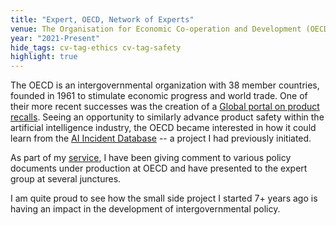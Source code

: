 ```yaml
---
title: "Expert, OECD, Network of Experts"
venue: The Organisation for Economic Co-operation and Development (OECD)
year: "2021-Present"
hide_tags: cv-tag-ethics cv-tag-safety
highlight: true
---
```


The OECD is an intergovernmental organization with 38 member countries, founded in 1961 to stimulate economic progress and world trade.
One of their more recent successes was the creation of a [Global portal on product recalls](https://globalrecalls.oecd.org/#/). Seeing
an opportunity to similarly advance product safety within the artificial intelligence industry, the OECD became interested in how
it could learn from the [AI Incident Database](https://incidentdatabase.ai/) -- a project I had previously initiated.

As part of my [service](https://oecd.ai/en/community/sean-mcgregor), I have been giving comment to various policy documents under production at OECD and have presented to the expert
group at several junctures.

I am quite proud to see how the small side project I started 7+ years ago is having an impact in the development of intergovernmental policy.

